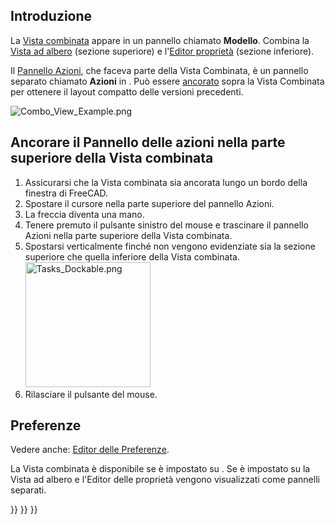 <languages/>
{{TOCright}}

<span id="Introduction"></span>
== Introduzione ==

La [[Combo_view/it|Vista combinata]] appare in un pannello chiamato '''Modello'''. Combina la [[Tree_view/it|Vista ad albero]] (sezione superiore) e l'[[Property_editor/it|Editor proprietà]] (sezione inferiore).

Il [[Task_panel/it|Pannello Azioni]], che faceva parte della Vista Combinata, è un pannello separato chiamato '''Azioni''' in {{VersionPlus/it|1.0}}. Può essere [[#Ancorare il Pannello delle azioni nella parte superiore della Vista combinata|ancorato]] sopra la Vista Combinata per ottenere il layout compatto delle versioni precedenti.

[[File:Combo_View_Example.png]]
{{Caption|La Vista combinata (scheda Modello) con il Pannello Azioni ancorato (scheda Azioni)}}

<span id="Dock_Task_Panel_on_top_of_Combo_View"></span>
== Ancorare il Pannello delle azioni nella parte superiore della Vista combinata ==

# Assicurarsi che la Vista combinata sia ancorata lungo un bordo della finestra di FreeCAD.
# Spostare il cursore nella parte superiore del pannello Azioni.
# La freccia diventa una mano.
# Tenere premuto il pulsante sinistro del mouse e trascinare il pannello Azioni nella parte superiore della Vista combinata.
# Spostarsi verticalmente finché non vengono evidenziate sia la sezione superiore che quella inferiore della Vista combinata.<br>[[File:Tasks_Dockable.png|200px]]
# Rilasciare il pulsante del mouse.

<span id="Preferences"></span>
== Preferenze ==

Vedere anche: [[Preferences_Editor/it|Editor delle Preferenze]].

La Vista combinata è disponibile se {{MenuCommand|Modifica → Preferenze... → Generale → Generale → Modalità di visualizzazione ad albero}} è impostato su {{Value|Combinata}}. Se è impostato su {{Value|Indipendente}} la Vista ad albero e l'Editor delle proprietà vengono visualizzati come pannelli separati.


{{Interface_navi{{#translation:}}}}
{{Std_Base_navi{{#translation:}}}}
{{Userdocnavi{{#translation:}}}}